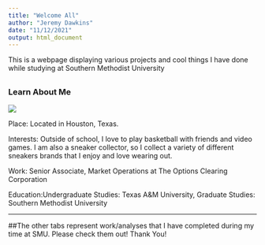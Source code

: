 ```yaml
---
title: "Welcome All"
author: "Jeremy Dawkins"
date: "11/12/2021"
output: html_document
---
```


This is a webpage displaying various projects and cool things I have done while studying at Southern Methodist University

## {.tabset}

### Learn About Me

![](images/cute.jpeg)





Place: Located in Houston, Texas. 

Interests: Outside of school, I love to play basketball with friends and video games. I am also a sneaker collector, so I collect a variety of different sneakers brands that I enjoy and love wearing out. 

Work: Senior Associate, Market Operations at The Options Clearing Corporation

Education:Undergraduate Studies: Texas A&M University, Graduate Studies: Southern Methodist University

---------------------------------------------------------------------------





##The other tabs represent work/analyses that I have completed during my time at SMU. Please check them out! Thank You!




